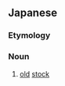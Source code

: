 ==Japanese==
{{ja-kanjitab|きゅう|かぶ|yomi=ok}}

===Etymology===
{{prefix|旧|株|lang=ja|t1=old|t2=stock|sort=かぶ}}

===Noun===
{{ja-noun|きゅうかぶ}}
# {{lb|ja|stock market|sort=きゅうかぶ}} [[old]] [[stock]]